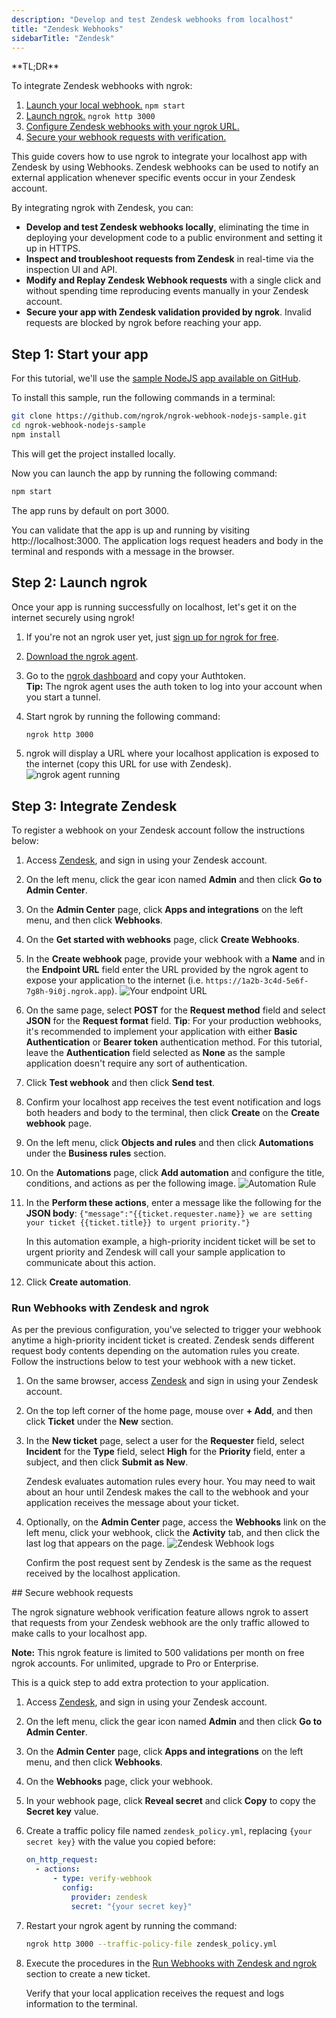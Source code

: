 ```yaml
---
description: "Develop and test Zendesk webhooks from localhost"
title: "Zendesk Webhooks"
sidebarTitle: "Zendesk"
---
```


<Tip>
**TL;DR**



To integrate Zendesk webhooks with ngrok:

1. [Launch your local webhook.](#start-your-app) `npm start`
1. [Launch ngrok.](#start-ngrok) `ngrok http 3000`
1. [Configure Zendesk webhooks with your ngrok URL.](#setup-webhook)
1. [Secure your webhook requests with verification.](#security)
</Tip>

This guide covers how to use ngrok to integrate your localhost app with Zendesk by using Webhooks.
Zendesk webhooks can be used to notify an external application whenever specific events occur in your Zendesk account.

By integrating ngrok with Zendesk, you can:

- **Develop and test Zendesk webhooks locally**, eliminating the time in deploying your development code to a public environment and setting it up in HTTPS.
- **Inspect and troubleshoot requests from Zendesk** in real-time via the inspection UI and API.
- **Modify and Replay Zendesk Webhook requests** with a single click and without spending time reproducing events manually in your Zendesk account.
- **Secure your app with Zendesk validation provided by ngrok**. Invalid requests are blocked by ngrok before reaching your app.

## **Step 1**: Start your app 

For this tutorial, we'll use the [sample NodeJS app available on GitHub](https://github.com/ngrok/ngrok-webhook-nodejs-sample).

To install this sample, run the following commands in a terminal:

```bash
git clone https://github.com/ngrok/ngrok-webhook-nodejs-sample.git
cd ngrok-webhook-nodejs-sample
npm install
```

This will get the project installed locally.

Now you can launch the app by running the following command:

```bash
npm start
```

The app runs by default on port 3000.

You can validate that the app is up and running by visiting http://localhost:3000. The application logs request headers and body in the terminal and responds with a message in the browser.

## **Step 2**: Launch ngrok 

Once your app is running successfully on localhost, let's get it on the internet securely using ngrok!

1. If you're not an ngrok user yet, just [sign up for ngrok for free](https://ngrok.com/signup).

1. [Download the ngrok agent](https://download.ngrok.com).

1. Go to the [ngrok dashboard](https://dashboard.ngrok.com) and copy your Authtoken. <br />
   **Tip:** The ngrok agent uses the auth token to log into your account when you start a tunnel.
1. Start ngrok by running the following command:

   ```bash
   ngrok http 3000
   ```

1. ngrok will display a URL where your localhost application is exposed to the internet (copy this URL for use with Zendesk).
   ![ngrok agent running](../img/twilio/img/launch_ngrok_tunnel.png)

## **Step 3**: Integrate Zendesk 

To register a webhook on your Zendesk account follow the instructions below:

1. Access [Zendesk](https://www.zendesk.com), and sign in using your Zendesk account.

1. On the left menu, click the gear icon named **Admin** and then click **Go to Admin Center**.

1. On the **Admin Center** page, click **Apps and integrations** on the left menu, and then click **Webhooks**.

1. On the **Get started with webhooks** page, click **Create Webhooks**.

1. In the **Create webhook** page, provide your webhook with a **Name** and in the **Endpoint URL** field enter the URL provided by the ngrok agent to expose your application to the internet (i.e. `https://1a2b-3c4d-5e6f-7g8h-9i0j.ngrok.app`).
   ![Your endpoint URL](../img/zendesk/img/ngrok_url_configuration_zendesk.png)

1. On the same page, select **POST** for the **Request method** field and select **JSON** for the **Request format** field.
   **Tip**: For your production webhooks, it's recommended to implement your application with either **Basic Authentication** or **Bearer token** authentication method. For this tutorial, leave the **Authentication** field selected as **None** as the sample application doesn't require any sort of authentication.

1. Click **Test webhook** and then click **Send test**.

1. Confirm your localhost app receives the test event notification and logs both headers and body to the terminal, then click **Create** on the **Create webhook** page.

1. On the left menu, click **Objects and rules** and then click **Automations** under the **Business rules** section.

1. On the **Automations** page, click **Add automation** and configure the title, conditions, and actions as per the following image.
   ![Automation Rule](../img/zendesk/img/automation_rule_configuration_zendesk.png)

1. In the **Perform these actions**, enter a message like the following for the **JSON body**:
   `{"message":"{{ticket.requester.name}} we are setting your ticket {{ticket.title}} to urgent priority."}`

   In this automation example, a high-priority incident ticket will be set to urgent priority and Zendesk will call your sample application to communicate about this action.

1. Click **Create automation**.

### Run Webhooks with Zendesk and ngrok <a id="run-webhook"></a>

As per the previous configuration, you've selected to trigger your webhook anytime a high-priority incident ticket is created.
Zendesk sends different request body contents depending on the automation rules you create.
Follow the instructions below to test your webhook with a new ticket.

1. On the same browser, access [Zendesk](https://www.zendesk.com) and sign in using your Zendesk account.

1. On the top left corner of the home page, mouse over **+ Add**, and then click **Ticket** under the **New** section.

1. In the **New ticket** page, select a user for the **Requester** field, select **Incident** for the **Type** field, select **High** for the **Priority** field, enter a subject, and then click **Submit as New**.

   Zendesk evaluates automation rules every hour. You may need to wait about an hour until Zendesk makes the call to the webhook and your application receives the message about your ticket.

1. Optionally, on the **Admin Center** page, access the **Webhooks** link on the left menu, click your webhook, click the **Activity** tab, and then click the last log that appears on the page.
   ![Zendesk Webhook logs](../img/zendesk/img/zendesk_webhook_logs.png)

   Confirm the post request sent by Zendesk is the same as the request received by the localhost application.

<InspectingRequests />

<ReplayingRequests />
## Secure webhook requests 

The ngrok signature webhook verification feature allows ngrok to assert that requests from your Zendesk webhook are the only traffic allowed to make calls to your localhost app.

**Note:** This ngrok feature is limited to 500 validations per month on free ngrok accounts. For unlimited, upgrade to Pro or Enterprise.

This is a quick step to add extra protection to your application.

1. Access [Zendesk](https://www.zendesk.com), and sign in using your Zendesk account.

1. On the left menu, click the gear icon named **Admin** and then click **Go to Admin Center**.

1. On the **Admin Center** page, click **Apps and integrations** on the left menu, and then click **Webhooks**.

1. On the **Webhooks** page, click your webhook.

1. In your webhook page, click **Reveal secret** and click **Copy** to copy the **Secret key** value.

1. Create a traffic policy file named `zendesk_policy.yml`, replacing `{your secret key}` with the value you copied before:

   ```yaml
   on_http_request:
     - actions:
         - type: verify-webhook
           config:
             provider: zendesk
             secret: "{your secret key}"
   ```

1. Restart your ngrok agent by running the command:

   ```bash
   ngrok http 3000 --traffic-policy-file zendesk_policy.yml
   ```

1. Execute the procedures in the [Run Webhooks with Zendesk and ngrok](#run-webhooks-with-zendesk-and-ngrok-) section to create a new ticket.

   Verify that your local application receives the request and logs information to the terminal.
